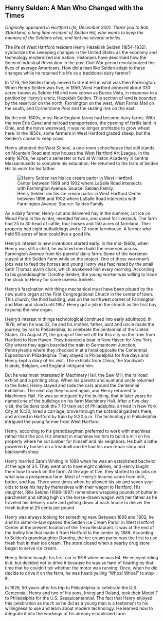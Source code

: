 ## Henry Selden: A Man Who Changed with the Times {-}

*Originally appeared in Hartford Life, December 2001. Thank you to Bob Strickland, a long time resident of Selden Hill, who wants to keep the memory of the Seldens alive, and lent me several articles.*

The life of West Hartford resident Henry Hezekiah Selden (1854-1932), symbolizes the sweeping changes in the United States as the economy and technology modernized our nation. Historians have described how the Second Industrial Revolution in the post Civil War period revolutionized the lives of average Americans. How did a man like Selden adapt to these changes while he retained his life as a traditional dairy farmer?

In 1776, the Selden family moved to Great Hill in what was then Farmington. When Henry Selden was five, in 1859, West Hartford annexed about 330 acres known as Selden Hill and now known as Buena Vista, in response to a petition by Henry’s uncle, Hezekiah Selden. This section of land is bounded by the reservoir on the north, Farmington on the west, West Farms Mall on the south, and Cornerstone Pool and the skating rink on the east.

By the mid-1800s, most New England farms had become dairy farms. With the new Erie Canal and railroad transportation, the opening of fertile land in Ohio, and the move westward, it was no longer profitable to grow wheat here. In the 1850s, some farmers in West Hartford grazed sheep, but the Selden’s chose to keep cows.

Henry attended the West School, a one-room schoolhouse that still stands on Mountain Road and now houses the West Hartford Art League. In the early 1870s, he spent a semester or two at Williston Academy in central Massachusetts to complete his education. He returned to the farm at Selden Hill to work for his father.

![Henry Selden ran his ice cream parlor in West Hartford Center between 1898 and 1902 where LaSalle Road intersects with Farmington Avenue. Source: Selden Family.](images/05-Selden.jpg)

As a dairy farmer, Henry cut and delivered hay in the summer, cut ice on Wood Pond in the winter, mended fences, and cared for livestock. The farm had 25 to 30 head of cattle, four horses and 150 acres of farmland. Their property had eight outbuildings and a 12-room farmhouse. A farmer who held 50 acres of land could live a good life.

Henry’s interest in new inventions started early. In the mid-1860s, when Henry was still a child, he watched men build the reservoir across Farmington Avenue from his parents’ dairy farm. Some of the workmen stayed at the Selden Farm while on the project. One of these workman’s jobs was to feed the horses and young Henry was fascinated by the small Seth Thomas alarm clock, which awakened him every morning. According to his granddaughter Dorothy Selden, the young worker was willing to trade the clock to Henry for some useless trinkets.

Henry’s fascination with things mechanical must have been piqued by the new pump organ at the First Congregational Church in the center of town. This church, the third building, was on the northwest corner of Farmington and Main and stood until 1957. Henry got a job in the church as the first boy to pump the new organ.

Henry’s interest in things technological continued into early adulthood. In 1876, when he was 22, he and his mother, father, aunt and uncle made the journey, by rail to Philadelphia, to celebrate the centennial of the United States. On August 21, the group of five set off for this city on the train from Hartford to New Haven. They boarded a boat in New Haven for New York City where they again boarded the train to Germantown Junction, Pennsylvania where they checked in at a hotel opposite the Centennial Exposition in Philadelphia. They stayed in Philadelphia for five days and Henry kept a diary of his visit. The exhibits from China, the Sandwich Islands, Belgium, and England intrigued him.

But he was most interested in Machinery Hall, the Saw Mill, the railroad exhibit and a printing shop. When his parents and aunt and uncle returned to the hotel, Henry stayed and rode the cars around the Centennial Exhibition. The next day they toured again, and Henry returned to Machinery Hall. He was so intrigued by the building, that in later years he named one of the buildings on his farm Machinery Hall. After a five-day visit, the Seldens took the 7:10 train out of Philadelphia, arrived in New York City at 10:30, hired a carriage, drove through the botanical gardens there, and arrived in Hartford by train by 9:30 p.m. The technology in Philadelphia intrigued the young farmer from West Hartford.

Henry, according to his granddaughter, preferred to work with machines rather than the soil. His interest in machines led him to build a mill on his property where he cut lumber for himself and his neighbors. He built a lathe powered by horses on a treadmill and he had his own repair shop and blacksmith shop.

Henry married Sarah Whiting in 1888 when he was an established bachelor at the age of 34. They went on to have eight children, and Henry taught them how to work on the farm. At the age of five, they started to do jobs on what was a prosperous farm. Most of Henry’s income came from milk, butter, and hay. There were times when he allowed his six and seven year olds to take his hay by themselves with their wagon to Hartford. His daughter, Rilla Selden (1898-1987) remembers wrapping pounds of butter in parchment and sitting high on the horse-drawn wagon with her father as he traveled his delivery route and getting down at each house to deliver the fresh butter at 25 cents per pound.

Henry was always looking for something new. Between 1898 and 1902, he and his sister-in-law opened the Selden Ice Cream Parlor in West Hartford Center at the present location of the Treva Restaurant. It was at the end of the trolley line that made it from Hartford to the center by 1889. According to Selden’s granddaughter Dorothy, the ice cream parlor was the first to use fresh fruit in their ice cream. The store closed when a nearby drug store began to serve ice cream.

Henry Selden bought his first car in 1918 when he was 64. He enjoyed riding in it, but decided not to drive it because he was so hard of hearing by that time that he couldn’t tell whether the motor was running. Once, when he did decide to drive it on the farm, he was heard yelling “Whoa! Whoa!” to stop it.

In 1926, 50 years after his trip to Philadelphia to celebrate the U.S. Centennial, Henry and two of his sons, Irving and Roland, took their Model T to Philadelphia for the U.S. Sesquicentennial. The fact that Henry enjoyed this celebration as much as he did as a young man is a testament to his willingness to use and learn about modern technology. He learned how to integrate it into the workings of his already established farm.
